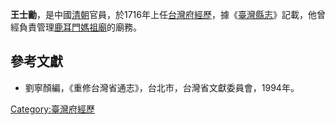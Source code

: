 '''王士勷'''，是中國[[清朝|清朝]]官員，於1716年上任[[台灣府經歷|台灣府經歷]]，據《[[臺灣縣志|臺灣縣志]]》記載，他曾經負責管理[[鹿耳門媽祖廟|鹿耳門媽祖廟]]的廟務。

==參考文獻==
*劉寧顏編，《重修台灣省通志》，台北市，台灣省文獻委員會，1994年。
{{start box}}
{{s-before|[[陶宣|陶宣]]}}
{{s-title|[[台灣府經歷|台灣府經歷]]|1716年上任}}
{{s-after|[[左懋源|左懋源]]}}
{{end box}}
{{清朝人物小作品}}

[[Category:臺灣府經歷|Category:臺灣府經歷]]